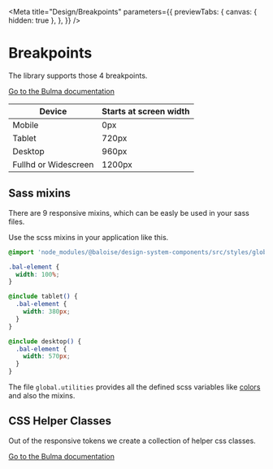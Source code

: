 
<Meta
  title="Design/Breakpoints"
  parameters={{
    previewTabs: {
      canvas: { hidden: true },
    },
  }}
/>

# Breakpoints

The library supports those 4 breakpoints.

[Go to the Bulma documentation](https://bulma.io/documentation/overview/responsiveness/#breakpoints)

| Device               | Starts at screen width |
| -------------------- | ---------------------- |
| Mobile               | 0px                    |
| Tablet               | 720px                  |
| Desktop              | 960px                  |
| Fullhd or Widescreen | 1200px                 |

## Sass mixins

There are 9 responsive mixins, which can be easly be used in your sass files.

Use the scss mixins in your application like this.

```css
@import 'node_modules/@baloise/design-system-components/src/styles/global.utilities';

.bal-element {
  width: 100%;
}

@include tablet() {
  .bal-element {
    width: 380px;
  }
}

@include desktop() {
  .bal-element {
    width: 570px;
  }
}
```

The file `global.utilities` provides all the defined scss variables like [colors](/guide/styles/colors.html) and also the mixins.

## CSS Helper Classes

Out of the responsive tokens we create a collection of helper css classes.

[Go to the Bulma documentation](https://bulma.io/documentation/modifiers/responsive-helpers/)
